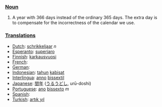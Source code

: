 === [[Noun]] ===
# A year with 366 days instead of the ordinary 365 days. The extra day is to compensate for the incorrectness of the calendar we use.

=== [[Translation]]s ===
*[[Dutch]]: [[schrikkeljaar]] ''n''
*[[Esperanto]]: [[superjaro]]
*[[Finnish]]: [[karkausvuosi]]
*[[French]]: [[]]
*[[German]]: [[]]
*[[Indonesian]]: [[tahun]] [[kabisat]]
*[[Interlingua]]: [[anno]] [[bissextil]]
*[[Japanese]]: [[閏年]] ([[うるうどし]], urū-doshi)
*[[Portuguese]]: [[ano]] [[bissexto]] ''m''
*[[Spanish]]: [[]]
*[[Turkish]]: [[artık yıl]]